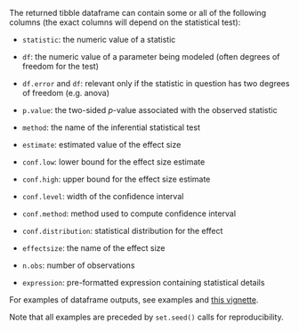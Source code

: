 The returned tibble dataframe can contain some or all of the following columns (the exact columns will depend on the statistical test):

  - `statistic`: the numeric value of a statistic

  - `df`: the numeric value of a parameter being modeled (often degrees
    of freedom for the test)

  - `df.error` and `df`: relevant only if the statistic in question has
    two degrees of freedom (e.g. anova)

  - `p.value`: the two-sided *p*-value associated with the observed statistic
  
  - `method`: the name of the inferential statistical test

  - `estimate`: estimated value of the effect size

  - `conf.low`: lower bound for the effect size estimate

  - `conf.high`: upper bound for the effect size estimate
  
  - `conf.level`: width of the confidence interval
  
  - `conf.method`: method used to compute confidence interval
  
  - `conf.distribution`: statistical distribution for the effect
  
  - `effectsize`: the name of the effect size

  -  `n.obs`: number of observations
  
  - `expression`: pre-formatted expression containing statistical details

For examples of dataframe outputs, see examples and [this vignette](https://indrajeetpatil.github.io/statsExpressions/articles/web_only/dataframe_outputs.html).

Note that all examples are preceded by `set.seed()` calls for reproducibility.

